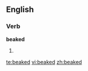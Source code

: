 ==English==

===Verb===
'''beaked'''

# {{past of|[[beak]]}}

[[te:beaked]]
[[vi:beaked]]
[[zh:beaked]]